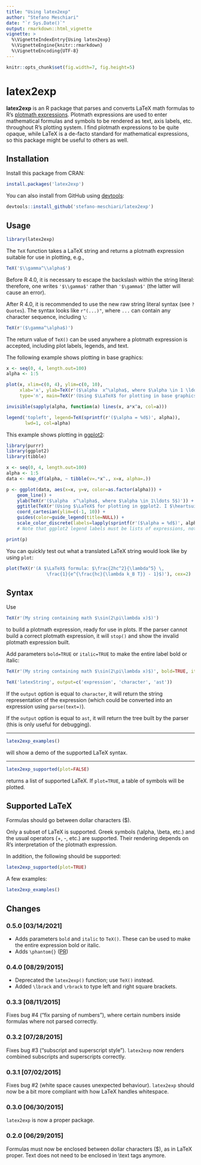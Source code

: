 ```yaml
---
title: "Using latex2exp"
author: "Stefano Meschiari"
date: "`r Sys.Date()`"
output: rmarkdown::html_vignette
vignette: >
  %\VignetteIndexEntry{Using latex2exp}
  %\VignetteEngine{knitr::rmarkdown}
  %\VignetteEncoding{UTF-8}
---
```

```r
knitr::opts_chunk$set(fig.width=7, fig.height=5)
```
# latex2exp
**latex2exp** is an R package that parses and converts LaTeX math formulas to R's [plotmath expressions](http://stat.ethz.ch/R-manual/R-patched/library/grDevices/html/plotmath.html). Plotmath expressions are used to enter mathematical formulas and symbols to be rendered as text, axis labels, etc. throughout R's plotting system. I find plotmath expressions to be quite opaque, while LaTeX is a de-facto standard for mathematical expressions, so this package might be useful to others as well.

## Installation 
Install this package from CRAN:
```r
install.packages('latex2exp')
```
You can also install from GitHub using [devtools](http://cran.r-project.org/web/packages/devtools/index.html):
```r
devtools::install_github('stefano-meschiari/latex2exp')
```

## Usage
```r
library(latex2exp)
```

The `TeX` function takes a LaTeX string and returns a plotmath expression suitable for use in plotting, e.g.,

```r
TeX('$\\gamma^\\alpha$')
```

Before R 4.0, it is necessary to escape the backslash within the string literal: therefore, one writes `'$\\gamma$'` rather than `'$\gamma$'` (the latter will cause an error).

After R 4.0, it is recommended to use the new raw string literal syntax (see `?Quotes`). The syntax looks like `r"(...)"`, where `...` can contain any character sequence, including `\`:

```r
TeX(r'($\gamma^\alpha$)')
```

The return value of `TeX()` can be used anywhere a plotmath expression is accepted, including plot labels, legends, and text. 

The following example shows plotting in base graphics:
```r
x <- seq(0, 4, length.out=100)
alpha <- 1:5

plot(x, xlim=c(0, 4), ylim=c(0, 10), 
     xlab='x', ylab=TeX(r'($\alpha  x^\alpha$, where $\alpha \in 1 \ldots 5$)'), 
     type='n', main=TeX(r'(Using $\LaTeX$ for plotting in base graphics!)', bold=TRUE, italic=TRUE))

invisible(sapply(alpha, function(a) lines(x, a*x^a, col=a)))

legend('topleft', legend=TeX(sprintf(r'($\alpha = %d$)', alpha)), 
       lwd=1, col=alpha)
```

This example shows plotting in [ggplot2](http://ggplot2.org):
```r
library(purrr)
library(ggplot2)
library(tibble)

x <- seq(0, 4, length.out=100)
alpha <- 1:5
data <- map_df(alpha, ~ tibble(v=.*x^., x=x, alpha=.))

p <- ggplot(data, aes(x=x, y=v, color=as.factor(alpha))) +
    geom_line() + 
    ylab(TeX(r'($\alpha  x^\alpha$, where $\alpha \in 1\ldots 5$)')) +
    ggtitle(TeX(r'(Using $\LaTeX$ for plotting in ggplot2. I $\heartsuit$ ggplot!)')) +
    coord_cartesian(ylim=c(-1, 10)) +
    guides(color=guide_legend(title=NULL)) +
    scale_color_discrete(labels=lapply(sprintf(r'($\alpha = %d$)', alpha), TeX)) 
    # Note that ggplot2 legend labels must be lists of expressions, not vectors of expressions

print(p)
```

You can quickly test out what a translated LaTeX string would look like by using `plot`: 
```r
plot(TeX(r'(A $\LaTeX$ formula: $\frac{2hc^2}{\lambda^5} \, 
               \frac{1}{e^{\frac{hc}{\lambda k_B T}} - 1}$)'), cex=2)
```


## Syntax
Use
```r
TeX(r'(My string containing math $\sin(2\pi\lambda x)$)')
```
to build a plotmath expression, ready for use in plots. If the parser cannot build a correct plotmath expression, it will `stop()` and show the invalid plotmath expression built.

Add parameters `bold=TRUE` or `italic=TRUE` to make the entire label bold or italic:
```r
TeX(r'(My string containing math $\sin(2\pi\lambda x)$)', bold=TRUE, italic=TRUE)
```

```r
TeX('latexString', output=c('expression', 'character', 'ast'))
```
If the `output` option is equal to `character`, it will return the string representation of the expression (which could be converted into an expression using `parse(text=)`).

If the `output` option is equal to `ast`, it will return the tree built by the parser (this is only useful for debugging).

- - -

```r
latex2exp_examples()
```
will show a demo of the supported LaTeX syntax.

- - -
```r
latex2exp_supported(plot=FALSE)
```
returns a list of supported LaTeX. If `plot=TRUE`, a table of symbols will be plotted.


## Supported LaTeX
Formulas should go between dollar characters ($).

Only a subset of LaTeX is supported. Greek symbols (\\alpha, \\beta, etc.) and the usual operators (+, -, etc.) are supported. Their rendering depends on R's interpretation of the plotmath expression.

In addition, the following should be supported:
```r
latex2exp_supported(plot=TRUE)
``` 

A few examples:

```r
latex2exp_examples()
```

## Changes

### 0.5.0 [03/14/2021]
* Adds parameters `bold` and `italic` to `TeX()`. These can be used to make the
  entire expression bold or italic.
* Adds `\phantom{}` ([PR](https://github.com/stefano-meschiari/latex2exp/pull/22))

### 0.4.0 [08/29/2015]
* Deprecated the `latex2exp()` function; use `TeX()` instead.
* Added `\lbrack` and `\rbrack` to type left and right square brackets.

### 0.3.3 [08/11/2015]
Fixes bug #4 ("fix parsing of numbers"), where certain numbers inside formulas where not parsed correctly.

### 0.3.2 [07/28/2015]
Fixes bug #3 ("subscript and superscript style"). `latex2exp` now renders combined subscripts and superscripts correctly.

### 0.3.1 [07/02/2015]
Fixes bug #2 (white space causes unexpected behaviour). `latex2exp` should now be a bit more compliant with how LaTeX handles whitespace.

### 0.3.0 [06/30/2015]
`latex2exp` is now a proper package.

### 0.2.0 [06/29/2015]
Formulas must now be enclosed between dollar characters ($), as in LaTeX proper. Text does not need to be enclosed in \\text tags anymore.
